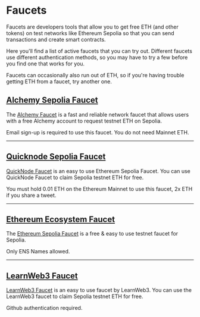 
# Faucets

Faucets are developers tools that allow you to get free ETH (and other tokens) on test networks like Ethereum Sepolia so that you can send transactions and create smart contracts.

Here you'll find a list of active faucets that you can try out. Different faucets use different authentication methods, so you may have to try a few before you find one that works for you.

Faucets can occasionally also run out of ETH, so if you're having trouble getting ETH from a faucet, try another one.

## [Alchemy Sepolia Faucet](https://sepoliafaucet.com/)

The [Alchemy Faucet](https://sepoliafaucet.com/) is a fast and reliable network faucet that allows users with a free Alchemy account to request testnet ETH on Sepolia.

<Callout type="info" emoji="ℹ️">
  Email sign-up is required to use this faucet. You do not need Mainnet ETH.
</Callout>

---

## [Quicknode Sepolia Faucet](https://faucet.quicknode.com/ethereum/sepolia)

[QuickNode Faucet](https://faucet.quicknode.com/ethereum/sepolia) is an easy to use Ethereum Sepolia Faucet. You can use QuickNode Faucet to claim Sepolia testnet ETH for free.

<Callout type="info" emoji="ℹ️">
  You must hold 0.01 ETH on the Ethereum Mainnet to use this faucet, 2x ETH if
  you share a tweet.
</Callout>

---

## [Ethereum Ecosystem Faucet](https://www.ethereum-ecosystem.com/faucets/ethereum-sepolia)

The [Ethereum Sepolia Faucet](https://www.ethereum-ecosystem.com/faucets/ethereum-sepolia) is a free & easy to use testnet faucet for Sepolia.

<Callout type="info" emoji="ℹ️">
  Only ENS Names allowed.
</Callout>

---

## [LearnWeb3 Faucet](https://learnweb3.io/faucets/sepolia/)

[LearnWeb3 Faucet](https://learnweb3.io/faucets/sepolia/) is an easy to use faucet by LearnWeb3. You can use the LearnWeb3 faucet to claim Sepolia testnet ETH for free.

<Callout type="info" emoji="ℹ️">
  Github authentication required.
</Callout>
